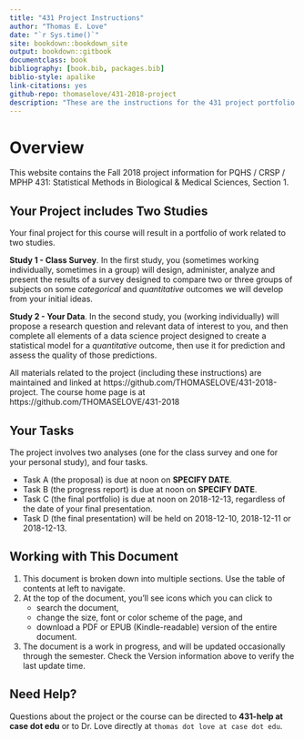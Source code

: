 ```yaml
--- 
title: "431 Project Instructions"
author: "Thomas E. Love"
date: "`r Sys.time()`"
site: bookdown::bookdown_site
output: bookdown::gitbook
documentclass: book
bibliography: [book.bib, packages.bib]
biblio-style: apalike
link-citations: yes
github-repo: thomaselove/431-2018-project
description: "These are the instructions for the 431 project portfolio in Fall 2018."
---
```


# Overview {-}

This website contains the Fall 2018 project information for PQHS / CRSP / MPHP 431: Statistical Methods in Biological & Medical Sciences, Section 1. 

## Your Project includes Two Studies {-}

Your final project for this course will result in a portfolio of work related to two studies.

**Study 1 - Class Survey**. In the first study, you (sometimes working individually, sometimes in a group) will design, administer, analyze and present the results of a survey designed to compare two or three groups of subjects on some *categorical* and *quantitative* outcomes we will develop from your initial ideas.

**Study 2 - Your Data**. In the second study, you (working individually) will propose a research question and relevant data of interest to you, and then complete all elements of a data science project designed to create a statistical model for a *quantitative* outcome, then use it for prediction and assess the quality of those predictions.

All materials related to the project (including these instructions) are maintained and linked at https://github.com/THOMASELOVE/431-2018-project. The course home page is at https://github.com/THOMASELOVE/431-2018

## Your Tasks {-}

The project involves two analyses (one for the class survey and one for your personal study), and four tasks.

- Task A (the proposal) is due at noon on **SPECIFY DATE**.
- Task B (the progress report) is due at noon on **SPECIFY DATE**.
- Task C (the final portfolio) is due at noon on 2018-12-13, regardless of the date of your final presentation.
- Task D (the final presentation) will be held on 2018-12-10, 2018-12-11 or 2018-12-13.

## Working with This Document {-}

1. This document is broken down into multiple sections. Use the table of contents at left to navigate. 
2. At the top of the document, you'll see icons which you can click to 
    - search the document, 
    - change the size, font or color scheme of the page, and 
    - download a PDF or EPUB (Kindle-readable) version of the entire document.
3. The document is a work in progress, and will be updated occasionally through the semester. Check the Version information above to verify the last update time.

## Need Help? {-}

Questions about the project or the course can be directed to **431-help at case dot edu** or to Dr. Love directly at `thomas dot love at case dot edu`.
